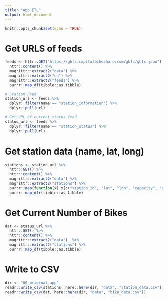 ```yaml
---
title: "App ETL"
output: html_document
---
```


```r
knitr::opts_chunk$set(echo = TRUE)
```


# Get URLS of feeds
```r
feeds <- httr::GET("https://gbfs.capitalbikeshare.com/gbfs/gbfs.json") %>%
  httr::content() %>%
  magrittr::extract2("data") %>%
  magrittr::extract2("en") %>%
  magrittr::extract2("feeds") %>%
  purrr::map_df(tibble::as.tibble)

# Station Feed
station_url <- feeds %>%
  dplyr::filter(name == "station_information") %>%
  dplyr::pull(url)

# Get URL of current status feed
status_url <- feeds %>%
  dplyr::filter(name == "station_status") %>%
  dplyr::pull(url)
```

# Get station data (name, lat, long)
```r
stations <- station_url %>%
  httr::GET() %>%
  httr::content() %>%
  magrittr::extract2("data") %>%
  magrittr::extract2("stations") %>%
  purrr::map(function(x) x[c("station_id", "lat", "lon", "capacity", "name")]) %>%
  purrr::map_dfr(tibble::as_tibble)
```

# Get Current Number of Bikes
```r
dat <- status_url %>%
  httr::GET() %>%
  httr::content() %>%
  magrittr::extract2("data")  %>%
  magrittr::extract2("stations") %>%
  purrr::map_df(tibble::as.tibble)
```

# Write to CSV
```r
dir <- "00_original_app"
readr::write_csv(stations, here::here(dir, "data", "station_data.csv"))
readr::write_csv(dat, here::here(dir, "data", "bike_data.csv"))
```

